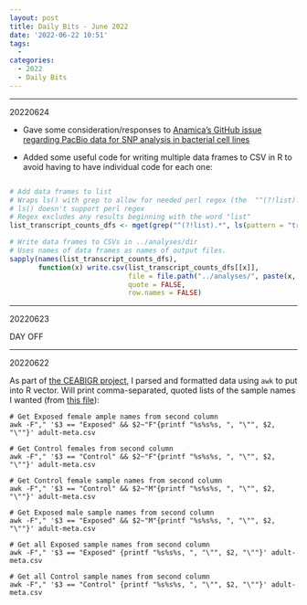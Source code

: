 ```yaml
---
layout: post
title: Daily Bits - June 2022
date: '2022-06-22 10:51'
tags: 
  - 
categories: 
  - 2022
  - Daily Bits
---
```


---

20220624

- Gave some consideration/responses to [Anamica's GitHub issue regarding PacBio data for SNP analysis in bacterial cell lines](https://github.com/RobertsLab/resources/issues/1486#event-6859604758)

- Added some useful code for writing multiple data frames to CSV in R to avoid having to have individual code for each one:

```R

# Add data frames to list
# Wraps ls() with grep to allow for needed perl regex (the  "^(?!list).*" aspect) because
# ls() doesn't support perl regex
# Regex excludes any results beginning with the word "list"
list_transcript_counts_dfs <- mget(grep("^(?!list).*", ls(pattern = "transcript_counts_per_gene_per_sample"), value = TRUE, perl = TRUE))

# Write data frames to CSVs in ../analyses/dir
# Uses names of data frames as names of output files.
sapply(names(list_transcript_counts_dfs),
       function(x) write.csv(list_transcript_counts_dfs[[x]],
                             file = file.path("../analyses/", paste(x, "csv", sep=".")),
                             quote = FALSE,
                             row.names = FALSE)
```

---

20220623

DAY OFF

---

20220622

As part of [the CEABIGR project](https://github.com/sr320/ceabigr), I parsed and formatted data using `awk` to put into R vector. Will print comma-separated, quoted lists of the sample names I wanted (from [this file](https://github.com/epigeneticstoocean/2018_L18-adult-methylation/blob/main/data/adult-meta.csv)):

```shell
# Get Exposed female ample names from second column
awk -F"," '$3 == "Exposed" && $2~"F"{printf "%s%s%s, ", "\"", $2, "\""}' adult-meta.csv
```

```shell
# Get Control females from second column
awk -F"," '$3 == "Control" && $2~"F"{printf "%s%s%s, ", "\"", $2, "\""}' adult-meta.csv
```

```shell
# Get Control female sample names from second column
awk -F"," '$3 == "Control" && $2~"M"{printf "%s%s%s, ", "\"", $2, "\""}' adult-meta.csv
```


```shell
# Get Exposed male sample names from second column
awk -F"," '$3 == "Exposed" && $2~"M"{printf "%s%s%s, ", "\"", $2, "\""}' adult-meta.csv
```

```shell
# Get all Exposed sample names from second column
awk -F"," '$3 == "Exposed" {printf "%s%s%s, ", "\"", $2, "\""}' adult-meta.csv
```

```shell
# Get all Control sample names from second column
awk -F"," '$3 == "Control" {printf "%s%s%s, ", "\"", $2, "\""}' adult-meta.csv
```